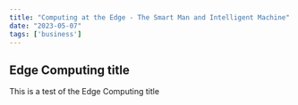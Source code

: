 ---
title: "Computing at the Edge - The Smart Man and Intelligent Machine"
date: "2023-05-07"
tags: ['business']
---


## Edge Computing title

This is a test of the Edge Computing title


